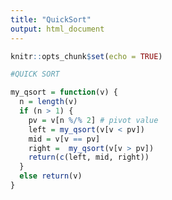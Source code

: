 ```yaml
---
title: "QuickSort"
output: html_document
---
```


```r
knitr::opts_chunk$set(echo = TRUE)

#QUICK SORT

my_qsort = function(v) {
  n = length(v)
  if (n > 1) {
    pv = v[n %/% 2] # pivot value
    left = my_qsort(v[v < pv])
    mid = v[v == pv]
    right =  my_qsort(v[v > pv])
    return(c(left, mid, right))
  }
  else return(v)
}

```


